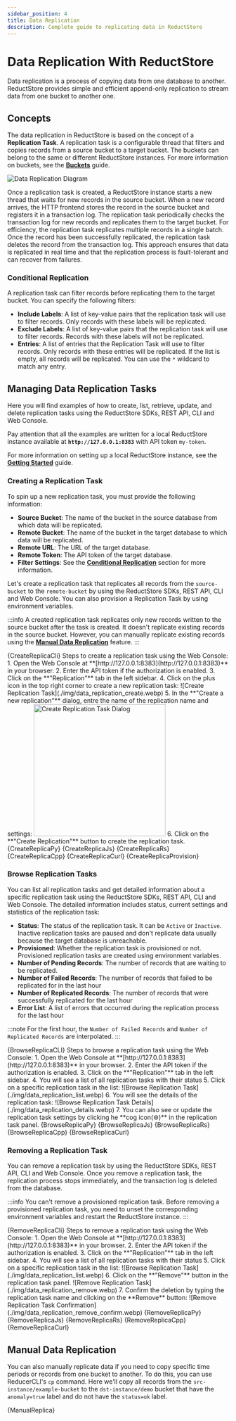 ```yaml
---
sidebar_position: 4
title: Data Replication
description: Complete guide to replicating data in ReductStore
---
```



<head>
    <link rel="canonical" href="https://www.reduct.store/docs/guides/data-replication"/>
</head>

# Data Replication With ReductStore

Data replication is a process of copying data from one database to another. ReductStore provides simple and efficient append-only replication to stream data from one bucket to another one.

## Concepts

The data replication in ReductStore is based on the concept of a **Replication Task**. A replication task is a configurable thread that filters and copies records from a source bucket to a target bucket. The buckets can belong to the same or different ReductStore instances. For more information on buckets, see the **[Buckets](/docs/guides/buckets.mdx)** guide.

![Data Replication Diagram](./img/data_replication_diagram.svg)

Once a replication task is created, a ReductStore instance starts a new thread that waits for new records in the source bucket.
When a new record arrives, the HTTP frontend stores the record in the source bucket and registers it in a transaction log. The replication task periodically checks the transaction log for new records and replicates them to the target bucket.
For efficiency, the replication task replicates multiple records in a single batch.
Once the record has been successfully replicated, the replication task deletes the record from the transaction log.
This approach ensures that data is replicated in real time and that the replication process is fault-tolerant and can recover from failures.

### Conditional Replication

A replication task can filter records before replicating them to the target bucket. You can specify the following filters:

* **Include Labels**: A list of key-value pairs that the replication task will use to filter records. Only records with these labels will be replicated.
* **Exclude Labels**: A list of key-value pairs that the replication task will use to filter records. Records with these labels will not be replicated.
* **Entries**: A list of entries that the Replication Task will use to filter records. Only records with these entries will be replicated. If the list is empty, all records will be replicated. You can use the `*` wildcard to match any entry.

## Managing Data Replication Tasks

Here you will find examples of how to create, list, retrieve, update, and delete replication tasks using the ReductStore SDKs, REST API, CLI and Web Console.

Pay attention that all the examples are written for a local ReductStore instance available at **`http://127.0.0.1:8383`** with API token `my-token`.

For more information on setting up a local ReductStore instance, see the **[Getting Started](/docs/getting-started.mdx)** guide.

### Creating a Replication Task

To spin up a new replication task, you must provide the following information:

- **Source Bucket**: The name of the bucket in the source database from which data will be replicated.
- **Remote Bucket**: The name of the bucket in the target database to which data will be replicated.
- **Remote URL**: The URL of the target database.
- **Remote Token**: The API token of the target database.
- **Filter Settings**: See the **[Conditional Replication](#conditional-replication)** section for more information.

Let's create a replication task that replicates all records from the `source-bucket` to the `remote-bucket` by using
the ReductStore SDKs, REST API, CLI and Web Console. You can also provision a Replication Task by using environment variables.

:::info
A created replication task replicates only new records written to the source bucket after the task is created. It doesn't replicate existing records in the source bucket.
However, you can manually replicate existing records using the **[Manual Data Replication](#manual-data-replication)** feature.
:::



<Tabs>
    <TabItem value="CLI">
        <CodeBlock language="bash">
            {CreateReplicaCli}
        </CodeBlock>
    </TabItem>
    <TabItem value="Web Console">
        Steps to create a replication task using the Web Console:
        1. Open the Web Console at **[http://127.0.0.1:8383](http://127.0.0.1:8383)** in your browser.
        2. Enter the API token if the authorization is enabled.
        3. Click on the **"Replication"** tab in the left sidebar.
        4. Click on the plus icon in the top right corner to create a new replication task:
        ![Create Replication Task](./img/data_replication_create.webp)
        5. In the **"Create a new replication"** dialog, entre the name of the replication name and settings: <img
        src={require("@site/docs/guides/img/data_replication_settings.webp").default}
        alt="Create Replication Task Dialog" width="300"/>
        6. Click on the **"Create Replication"** button to create the replication task.
    </TabItem>
    <TabItem value="Python">
        <CodeBlock language="python">
            {CreateReplicaPy}
        </CodeBlock>
    </TabItem>
    <TabItem value="JavaScript">
        <CodeBlock language="javascript">
            {CreateReplicaJs}
        </CodeBlock>
    </TabItem>
    <TabItem value="Rust">
        <CodeBlock language="rust">
            {CreateReplicaRs}
        </CodeBlock>
    </TabItem>
    <TabItem value="C++">
        <CodeBlock language="cpp">
            {CreateReplicaCpp}
        </CodeBlock>
    </TabItem>
    <TabItem value="cURL">
        <CodeBlock language="bash">
            {CreateReplicaCurl}
        </CodeBlock>
    </TabItem>
    <TabItem value="Provisioning">
        <CodeBlock language="yaml">
            {CreateReplicaProvision}
        </CodeBlock>
    </TabItem>
</Tabs>

### Browse Replication Tasks

You can list all replication tasks and get detailed information about a specific replication task using the ReductStore SDKs, REST API, CLI and Web Console.
The detailed information includes status, current settings and statistics of the replication task:

* **Status**: The status of the replication task. It can be `Active` or `Inactive`. Inactive replication tasks are paused and don't replicate data usually because the target database is unreachable.
* **Provisioned**: Whether the replication task is provisioned or not. Provisioned replication tasks are created using environment variables.
* **Number of Pending Records**: The number of records that are waiting to be replicated.
* **Number of Failed Records**: The number of records that failed to be replicated for in the last hour
* **Number of Replicated Records**: The number of records that were successfully replicated for the last hour
* **Error List**: A list of errors that occurred during the replication process for the last hour

:::note
For the first hour, the `Number of Failed Records` and `Number of Replicated Records` are interpolated.
:::



<Tabs>
    <TabItem value="CLI">
        <CodeBlock language="bash">
            {BrowseReplicaCLI}
        </CodeBlock>
    </TabItem>
    <TabItem value="Web Console">
        Steps to browse a replication task using the Web Console:
        1. Open the Web Console at **[http://127.0.0.1:8383](http://127.0.0.1:8383)** in your browser.
        2. Enter the API token if the authorization is enabled.
        3. Click on the **"Replication"** tab in the left sidebar.
        4. You will see a list of all replication tasks with their status
        5. Click on a specific replication task in the list:
        ![Browse Replication Task](./img/data_replication_list.webp)
        6. You will see the details of the replication task:
        ![Browse Replication Task Details](./img/data_replication_details.webp)
        7. You can also see or update the replication task settings by clicking he **cog icon(⚙️)** in the replication
        task panel.
    </TabItem>
    <TabItem value="Python">
        <CodeBlock language="python">
            {BrowseReplicaPy}
        </CodeBlock>
    </TabItem>
    <TabItem value="JavaScript">
        <CodeBlock language="javascript">
            {BrowseReplicaJs}
        </CodeBlock>
    </TabItem>
    <TabItem value="Rust">
        <CodeBlock language="rust">
            {BrowseReplicaRs}
        </CodeBlock>
    </TabItem>
    <TabItem value="C++">
        <CodeBlock language="cpp">
            {BrowseReplicaCpp}
        </CodeBlock>
    </TabItem>
    <TabItem value="cURL">
        <CodeBlock language="bash">
            {BrowseReplicaCurl}
        </CodeBlock>
    </TabItem>
</Tabs>

### Removing a Replication Task

You can remove a replication task by using the ReductStore SDKs, REST API, CLI and Web Console. Once you remove a replication task, the replication process stops immediately, and the transaction log is deleted from the database.


:::info
You can't remove a provisioned replication task. Before removing a provisioned replication task, you need to
unset the corresponding environment variables and restart the ReductStore instance.
:::


<Tabs>
    <TabItem value="CLI">
        <CodeBlock language="bash">
            {RemoveReplicaCli}
        </CodeBlock>
    </TabItem>
    <TabItem value="Web Console">
        Steps to remove a replication task using the Web Console:
        1. Open the Web Console at **[http://127.0.0.1:8383](http://127.0.0.1:8383)** in your browser.
        2. Enter the API token if the authorization is enabled.
        3. Click on the **"Replication"** tab in the left sidebar.
        4. You will see a list of all replication tasks with their status
        5. Click on a specific replication task in the list:
        ![Browse Replication Task](./img/data_replication_list.webp)
        6. Click on the **"Remove"** button in the replication task panel.
        ![Remove Replication Task](./img/data_replication_remove.webp)
        7. Confirm the deletion by typing the replication task name and clicking on the **Remove** button:
        ![Remove Replication Task Confirmation](./img/data_replication_remove_confirm.webp)
    </TabItem>
    <TabItem value="Python">
        <CodeBlock language="python">
            {RemoveReplicaPy}
        </CodeBlock>
    </TabItem>
    <TabItem value="JavaScript">
        <CodeBlock language="javascript">
            {RemoveReplicaJs}
        </CodeBlock>
    </TabItem>
    <TabItem value="Rust">
        <CodeBlock language="rust">
            {RemoveReplicaRs}
        </CodeBlock>
    </TabItem>
    <TabItem value="C++">
        <CodeBlock language="cpp">
            {RemoveReplicaCpp}
        </CodeBlock>
    </TabItem>
    <TabItem value="cURL">
        <CodeBlock language="bash">
            {RemoveReplicaCurl}
        </CodeBlock>
    </TabItem>
</Tabs>


## Manual Data Replication

You can also manually replicate data if you need to copy specific time periods or records from one bucket to another.
To do this, you can use ReducerCLI's `cp` command. Here we'll copy all records from the `src-instance/example-bucket` to the `dst-instance/demo` bucket that have the `anomaly=true` label and do not have the `status=ok` label.


<Tabs>
    <TabItem value="CLI">
        <CodeBlock language="bash">
            {ManualReplica}
        </CodeBlock>
    </TabItem>
</Tabs>
